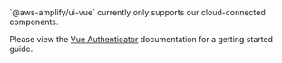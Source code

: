 
<Alert variation="info" marginBottom="1rem">
  <Text>`@aws-amplify/ui-vue` currently only supports our cloud-connected components.</Text>
</Alert>

Please view the [Vue Authenticator](/vue/connected-components/authenticator#quick-start) documentation for a getting started guide.
